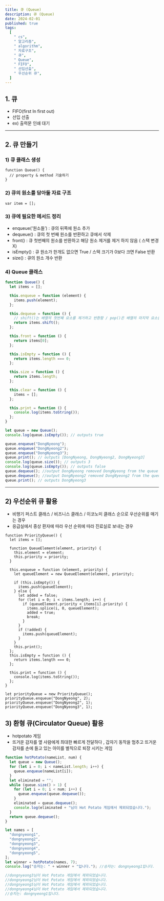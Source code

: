```yaml
---
title: 큐 (Queue)
description: 큐 (Queue)
date: 2024-02-01
published: true
tags:
  [
    " cs",
    " 알고리즘",
    " algorithm",
    " 자료구조",
    " 큐",
    " Queue",
    " FIFO",
    " 선입선출",
    " 우선순위 큐",
  ]
---
```


## 1. 큐

- FIFO(first In first out)
- 선입 선출
- ex) 출력문 인쇄 대기

---

## 2. 큐 만들기

### 1) 큐 클래스 생성

```tsx
function Queue() {
  // property & method 기술하기
}
```

### 2) 큐의 원소를 담아둘 자료 구조

```tsx
var item = [];
```

### 3) 큐에 필요한 메서드 정리

- enqueue('원소들’) : 큐의 뒤쪽에 원소 추가
- dequeue() : 큐의 첫 번째 원소를 반환하고 큐에서 삭제
- front() : 큐 첫번째의 원소를 반환하고 해당 원소 제거를 제거 하지 않음 ( 스택 변경 X)
- isEmpty() : 큐 원소가 한개도 없으면 True / 스택 크기가 0보다 크면 False 반환
- size() : 큐의 원소 개수 반환

### 4) Queue 클래스

```jsx
function Queue() {
  let items = [];

  this.enqueue = function (element) {
    items.push(element);
  };

  this.dequeue = function () {
    // shift()는 배열의 첫번째 요소를 제거하고 반환함 / pop()은 배열의 마지막 요소를 제거하고 반환함
    return items.shift();
  };

  this.front = function () {
    return items[0];
  };

  this.isEmpty = function () {
    return items.length === 0;
  };

  this.size = function () {
    return items.length;
  };

  this.clear = function () {
    items = [];
  };

  this.print = function () {
    console.log(items.toString());
  };
}

let queue = new Queue();
console.log(queue.isEmpty()); // outputs true

queue.enqueue("DongNyeong");
queue.enqueue("DongNyeong2");
queue.enqueue("DongNyeong3");
queue.print(); // outputs [DongNyeong, DongNyeong2, DongNyeong3]
console.log(queue.size()); // outputs 3
console.log(queue.isEmpty()); // outputs false
queue.dequeue(); //output DongNyeong removed DongNyeong from the queue
queue.dequeue(); //output DongNyeong2 removed DongNyeong2 from the queue
queue.print(); // outputs DongNyeong3
```

---

## 2) 우선순위 큐 활용

- 비행기 퍼스트 클래스 / 비즈니스 클래스 / 이코노미 클래스 순으로 우선순위를 매기는 경우
- 응급실에서 중상 환자에 따라 우선 순위에 따라 진료실로 보내는 경우

```tsx
function PriorityQueue() {
  let items = [];

  function QueueElement(element, priority) {
    this.element = element;
    this.priority = priority;
  }

  this.enqueue = function (element, priority) {
    let queueElement = new QueueElement(element, priority);

    if (this.isEmpty()) {
      items.push(queueElement);
    } else {
      let added = false;
      for (let i = 0; i < items.length; i++) {
        if (queueElement.priority < items[i].priority) {
          items.splice(i, 0, queueElement);
          added = true;
          break;
        }
      }
      if (!added) {
        items.push(queueElement);
      }
    }
    this.print();
  };
  this.isEmpty = function () {
    return items.length === 0;
  };

  this.print = function () {
    console.log(items.toString());
  };
}

let priorityQueue = new PriorityQueue();
priorityQueue.enqueue("DongNyeong", 2);
priorityQueue.enqueue("DongNyeong2", 1);
priorityQueue.enqueue("DongNyeong3", 1);
```

## 3) 환형 큐(Circulator Queue) 활용

- hotpotato 게임
- 뜨거운 감자를 옆 사람에게 최대한 빠르게 전달하다 , 갑자기 동작을 멈추고 뜨거운 감자를 손에 들고 있는 아이를 벌칙으로 퇴장 시키는 게임

```jsx
function hotPotato(nameList, num) {
  let queue = new Queue();
  for (let i = 0; i < nameList.length; i++) {
    queue.enqueue(nameList[i]);
  }
  let eliminated = "";
  while (queue.size() > 1) {
    for (let i = 0; i < num; i++) {
      queue.enqueue(queue.dequeue());
    }
    eliminated = queue.dequeue();
    console.log(eliminated + "님이 Hot Potato 게임에서 제외되었습니다.");
  }
  return queue.dequeue();
}

let names = [
  "dongnyeong1",
  "dongnyeong2",
  "dongnyeong3",
  "dongnyeong4",
  "dongnyeong5",
];
let winner = hotPotato(names, 7);
console.log("승자는: " + winner + "입니다."); //승자는: dongnyeong1입니다.

//dongnyeong3님이 Hot Potato 게임에서 제외되었습니다.
//dongnyeong2님이 Hot Potato 게임에서 제외되었습니다.
//dongnyeong5님이 Hot Potato 게임에서 제외되었습니다.
//dongnyeong4님이 Hot Potato 게임에서 제외되었습니다.
//승자는: dongnyeong1입니다.
```
